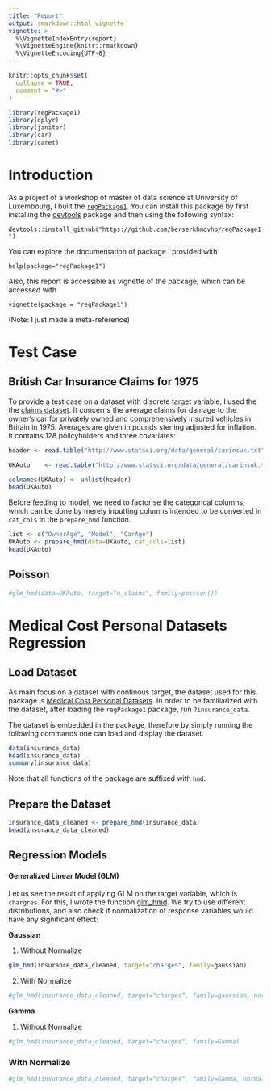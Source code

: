```yaml
---
title: "Report"
output: rmarkdown::html_vignette
vignette: >
  %\VignetteIndexEntry{report}
  %\VignetteEngine{knitr::rmarkdown}
  %\VignetteEncoding{UTF-8}
---
```


```r
knitr::opts_chunk$set(
  collapse = TRUE,
  comment = "#>"
)
```

```r
library(regPackage1)
library(dplyr)
library(janitor)
library(car)
library(caret)
```
# Introduction
As a project of a workshop of master of data science at University of Luxembourg, I built the [`regPackage1`](https://github.com/berserkhmdvhb/regPackage1). 
You can install this package by first installing the [devtools](https://www.r-project.org/nosvn/pandoc/devtools.html) package and then using the following syntax:

`devtools::install_github("https://github.com/berserkhmdvhb/regPackage1")`

You can explore the documentation of package I provided with 

`help(package="regPackage1")`

Also, this report is accessible as vignette of the package, which can be accessed with

`vignette(package = "regPackage1")`

(Note: I just made a meta-reference)

# Test Case 

## British Car Insurance Claims for 1975
To provide a test case on a dataset with discrete target variable, I used the the [claims dataset](http://www.statsci.org/data/general/carinsuk.html). It concerns the average claims for damage to the owner's car for privately owned and comprehensively insured vehicles in Britain in 1975. Averages are given in pounds sterling adjusted for inflation. It contains 128 policyholders and three covariates: 

```r
header <- read.table("http://www.statsci.org/data/general/carinsuk.txt", nrows = 1, header = FALSE, sep ='\t', stringsAsFactors = FALSE)

UKAuto    <- read.table("http://www.statsci.org/data/general/carinsuk.txt", skip = 2, header = FALSE, sep ='\t')

colnames(UKAuto) <- unlist(header)
head(UKAuto)
```

Before feeding to model, we need to factorise the categorical columns, which can be done by merely inputting columns intended to be converted in `cat_cols` in the `prepare_hmd` function.

```r
list <- c("OwnerAge", "Model", "CarAge")
UKAuto <- prepare_hmd(data=UKAuto, cat_cols=list)
head(UKAuto)
```


## Poisson


```r
#glm_hmd(data=UKAuto, target="n_claims", family=poisson())
```


# Medical Cost Personal Datasets Regression
## Load Dataset

As main focus on a dataset with continous target, the dataset used for this package is [Medical Cost Personal Datasets](https://www.kaggle.com/datasets/mirichoi0218/insurance).
In order to be familiarized with the dataset, after loading the `regPackage1` package, run `?insurance_data`.

The dataset is embedded in the package, therefore by simply running the following commands one can load and display the dataset.

```r
data(insurance_data)
head(insurance_data)
summary(insurance_data)
```
Note that all functions of the package are suffixed with `hmd`.

## Prepare the Dataset
```r
insurance_data_cleaned <- prepare_hmd(insurance_data)
head(insurance_data_cleaned)
```

## Regression Models
#### Generalized Linear Model (GLM)
Let us see the result of applying GLM on the target variable, which is `chargres`. 
For this, I wrote the function [glm_hmd](https://github.com/berserkhmdvhb/regPackage1/blob/main/R/glm_hmd.R).
We try to use different distributions, and also check if normalization of response variables would have any significant effect:

**Gaussian**


1. Without Normalize

```r
glm_hmd(insurance_data_cleaned, target="charges", family=gaussian)
```

2. With Normalize

```r
#glm_hmd(insurance_data_cleaned, target="charges", family=gaussian, normalize=TRUE)
```

**Gamma**



1. Without Normalize
```r
#glm_hmd(insurance_data_cleaned, target="charges", family=Gamma)
```

### With Normalize
```r
#glm_hmd(insurance_data_cleaned, target="charges", family=Gamma, normalize=TRUE)
```          

